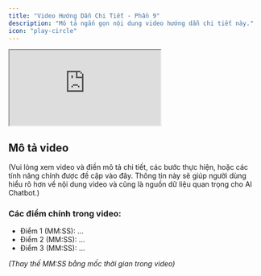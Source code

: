 ```yaml
---
title: "Video Hướng Dẫn Chi Tiết - Phần 9"
description: "Mô tả ngắn gọn nội dung video hướng dẫn chi tiết này."
icon: "play-circle"
---
```


<div style={{ position: 'relative', paddingBottom: '56.25%', height: '0', overflow: 'hidden', marginBottom: '1.5rem' }}>
  <iframe 
    style={{ position: 'absolute', top: '0', left: '0', width: '100%', height: '100%', border: '0' }}
    src="https://www.youtube.com/embed/SKlfVLBkLJc"
    title="YouTube video player"
    allow="accelerometer; autoplay; clipboard-write; encrypted-media; gyroscope; picture-in-picture; web-share"
    allowFullScreen
  ></iframe>
</div>

## Mô tả video

(Vui lòng xem video và điền mô tả chi tiết, các bước thực hiện, hoặc các tính năng chính được đề cập vào đây. Thông tin này sẽ giúp người dùng hiểu rõ hơn về nội dung video và cũng là nguồn dữ liệu quan trọng cho AI Chatbot.)

### Các điểm chính trong video:
- Điểm 1 (MM:SS): ...
- Điểm 2 (MM:SS): ...
- Điểm 3 (MM:SS): ...

*(Thay thế MM:SS bằng mốc thời gian trong video)*
